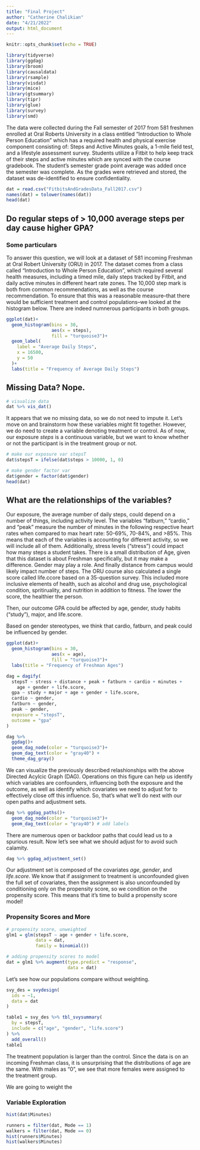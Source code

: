 ```yaml
---
title: "Final Project"
author: "Catherine Chalikian"
date: "4/21/2022"
output: html_document
---
```


```r
knitr::opts_chunk$set(echo = TRUE)
```


```r
library(tidyverse)
library(ggdag)
library(broom)
library(causaldata)
library(rsample)
library(visdat)
library(mice)
library(gtsummary)
library(tipr)
library(glue)
library(survey)
library(smd)
```

The data were collected during the Fall semester of 2017 from 581 freshmen enrolled at Oral Roberts University in a class entitled “Introduction to Whole Person Education” which has a required health and physical exercise component consisting of: Steps and Active Minutes goals, a 1-mile field test, and a lifestyle assessment survey. Students utilize a Fitbit to help keep track of their steps and active minutes which are synced with the course gradebook. The student’s semester grade point average was added once the semester was complete. As the grades were retrieved and stored, the dataset was de-identified to ensure confidentiality.

```r
dat = read.csv("FitbitsAndGradesData_Fall2017.csv")
names(dat) = tolower(names(dat))
head(dat)
```
## Do regular steps of > 10,000 average steps per day cause higher GPA?

### Some particulars

To answer this question, we will look at a dataset of 581 incoming Freshman at Oral Robert University (ORU) in 2017. The dataset comes from a class called “Introduction to Whole Person Education”, which required several health measures, including a timed mile, daily steps tracked by Fitbit, and daily active minutes in different heart rate zones. The 10,000 step mark is both from common recommendations, as well as the course recommendation. To ensure that this was a reasonable measure--that there would be sufficient treatment and control populations--we looked at the histogram below. There are indeed numnerous participants in both groups.

```r
ggplot(dat)+
  geom_histogram(bins = 30,
                 aes(x = steps),
                 fill = "turquoise3")+
  geom_label(
    label = "Average Daily Steps",
    x = 16500,
    y = 50
  )+
  labs(title = "Frequency of Average Daily Steps")
```

## Missing Data? Nope.
```r
# visualize data
dat %>% vis_dat()
```

It appears that we no missing data, so we do not need to impute it. Let's move on and brainstorm how these variables might fit together. However, we do need to create a variable denoting treatment or control. As of now, our exposure *steps* is a continuous variable, but we want to know whether or not the participant is in the treatment group or not.

```r
# make our exposure var stepsT
dat$stepsT = ifelse(dat$steps > 10000, 1, 0)

# make gender factor var
dat$gender = factor(dat$gender)
head(dat)
```


## What are the relationships of the variables?

Our exposure, the average number of daily steps, could depend on a number of things, including activity level. The variables "fatburn," "cardio," and "peak" measure the number of minutes in the following respective heart rates when compared to max heart rate: 50-69%, 70-84%, and >85%. This means that each of the variables is accounting for different activity, so we will include all of them. Additionally, stress levels ("stress") could impact how many steps a student takes. There is a small distribution of Age, given that this dataset is about Freshman specifically, but it may make a difference. Gender may play a role. And finally distance from campus would likely impact number of steps. The ORU course also calculated a single score called life.ccore based on a 35-question survey. This included more inclusive elements of health, such as alcohol and drug use, psychological condition, spritiruality, and nutrition in addition to fitness. The lower the score, the healthier the person.

Then, our outcome GPA could be affected by age, gender, study habits ("study"), major, and life.score.

Based on gender stereotypes, we think that cardio, fatburn, and peak could be influenced by gender.

```r
ggplot(dat)+
  geom_histogram(bins = 30,
                 aes(x = age),
                 fill = "turquoise3")+
  labs(title = "Frequency of Freshman Ages")
```
```r
dag = dagify(
  stepsT ~ stress + distance + peak + fatburn + cardio + minutes +
    age + gender + life.score,
  gpa ~ study + major + age + gender + life.score,
  cardio ~ gender,
  fatburn ~ gender,
  peak ~ gender,
  exposure = "stepsT",
  outcome = "gpa"
)

dag %>%
  ggdag()+
  geom_dag_node(color = "turquoise3")+
  geom_dag_text(color = "gray40") +
  theme_dag_gray()
```

We can visualize the previously described relashionships with the above Directed Acylcic Graph (DAG). Operations on this figure can help us identify which variables are confounders, influencing both the exposure and the outcome, as well as identify which covariates we need to adjust for to effectively close off this influence. So, that's what we'll do next with our open paths and adjustment sets.

```r
dag %>% ggdag_paths()+
  geom_dag_node(color = "turquoise3")+
  geom_dag_text(color = "gray40") # add labels
```

There are numerous open or backdoor paths that could lead us to a spurious result. Now let's see what we should adjust for to avoid such calamity.

```r
dag %>% ggdag_adjustment_set()
```

Our adjustment set is composed of the covariates *age*, *gender*, and *life.score*. We know that if assignment to treatment is unconfounded given the full set of covariates, then the assignment is also unconfounded by conditioning only on the propensity score, so we condition on the propensity score. This means that it's time to build a propensity score model!

### Propensity Scores and More

```r
# propensity score, unweighted
glm1 = glm(stepsT ~ age + gender + life.score,
           data = dat,
           family = binomial())

# adding propensity scores to model
dat = glm1 %>% augment(type.predict = "response",
                       data = dat)
```

Let's see how our populations compare without weighting.

```r
svy_des = svydesign(
  ids = ~1,
  data = dat
)

table1 = svy_des %>% tbl_svysummary(
  by = stepsT,
  include = c("age", "gender", "life.score")
) %>%
  add_overall()
table1
```

The treatment population is larger than the control. Since the data is on an incoming Freshman class, it is unsurprising that the distributions of age are the same. With males as "0", we see that more females were assigned to the treatment group.

We are going to weight the 


### Variable Exploration
```r
hist(dat$Minutes)
```

```r
runners = filter(dat, Mode == 1)
walkers = filter(dat, Mode == 0)
hist(runners$Minutes)
hist(walkers$Minutes)
```

